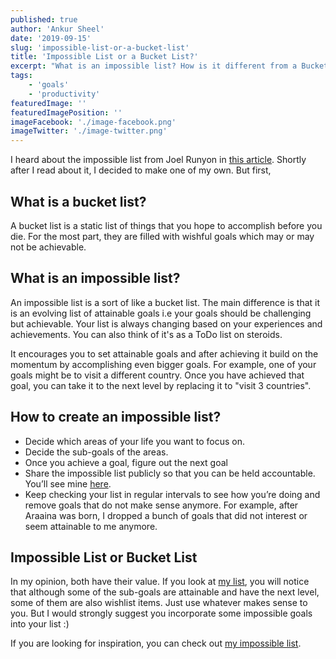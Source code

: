 ```yaml
---
published: true
author: 'Ankur Sheel'
date: '2019-09-15'
slug: 'impossible-list-or-a-bucket-list'
title: 'Impossible List or a Bucket List?'
excerpt: "What is an impossible list? How is it different from a Bucket List? Let's find out."
tags:
    - 'goals'
    - 'productivity'
featuredImage: ''
featuredImagePosition: ''
imageFacebook: './image-facebook.png'
imageTwitter: './image-twitter.png'
---
```


I heard about the impossible list from Joel Runyon in [this article](http://impossiblehq.com/impossible-list/). Shortly
after I read about it, I decided to make one of my own. But first,

## What is a bucket list?

A bucket list is a static list of things that you hope to accomplish before you die. For the most part, they are filled
with wishful goals which may or may not be achievable.

## What is an impossible list?

An impossible list is a sort of like a bucket list. The main difference is that it is an evolving list of attainable
goals i.e your goals should be challenging but achievable. Your list is always changing based on your experiences and
achievements. You can also think of it's as a ToDo list on steroids.

It encourages you to set attainable goals and after achieving it build on the momentum by accomplishing even bigger
goals. For example, one of your goals might be to visit a different country. Once you have achieved that goal, you can
take it to the next level by replacing it to "visit 3 countries".

## How to create an impossible list?

-   Decide which areas of your life you want to focus on.
-   Decide the sub-goals of the areas.
-   Once you achieve a goal, figure out the next goal
-   Share the impossible list publicly so that you can be held accountable. You’ll see mine [here](./impossible-list).
-   Keep checking your list in regular intervals to see how you’re doing and remove goals that do not make sense
    anymore. For example, after Araaina was born, I dropped a bunch of goals that did not interest or seem attainable to
    me anymore.

## Impossible List or Bucket List

In my opinion, both have their value. If you look at [my list](./impossible-list), you will notice that although some of
the sub-goals are attainable and have the next level, some of them are also wishlist items. Just use whatever makes
sense to you. But I would strongly suggest you incorporate some impossible goals into your list :)

If you are looking for inspiration, you can check out [my impossible list](./impossible-list).
